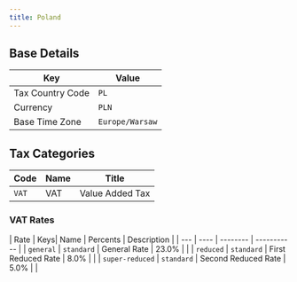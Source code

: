 ```yaml
---
title: Poland
---
```


## Base Details

| Key | Value |
| --- | ----- |
| Tax Country Code | <code>PL</code> |
| Currency | <code>PLN</code> |
| Base Time Zone | <code>Europe/Warsaw</code> |

## Tax Categories

| Code | Name | Title |
| ---- | ---- | ----- |
| <code>VAT</code> | VAT | Value Added Tax |

### VAT Rates

| Rate | Keys| Name | Percents | Description |
| --- | ---- | -------- | ----------- |
| <code>general</code> | <code>standard</code> | General Rate | 23.0% |  |
| <code>reduced</code> | <code>standard</code> | First Reduced Rate | 8.0% |  |
| <code>super-reduced</code> | <code>standard</code> | Second Reduced Rate | 5.0% |  |